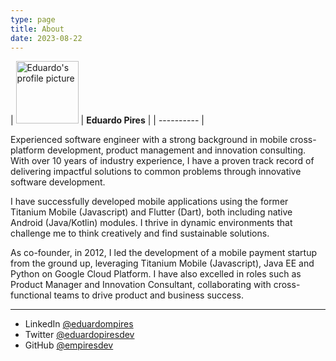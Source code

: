 ```yaml
---
type: page
title: About
date: 2023-08-22
---
```


| <img src="/images/profile-blue.png" alt="Eduardo's profile picture" style="height: 100px"/> | **Eduardo Pires**                                                                                                             |
| ---------- | 

Experienced software engineer with a strong background in mobile cross-platform development, product management and innovation consulting. With over 10 years of industry experience, I have a proven track record of delivering impactful solutions to common problems through innovative software development.

I have successfully developed mobile applications using the former Titanium Mobile (Javascript) and Flutter (Dart), both including native Android (Java/Kotlin) modules. I thrive in dynamic environments that challenge me to think creatively and find sustainable solutions.

As co-founder, in 2012, I led the development of a mobile payment startup from the ground up, leveraging Titanium Mobile (Javascript), Java EE and Python on Google Cloud Platform. I have also excelled in roles such as Product Manager and Innovation Consultant, collaborating with cross-functional teams to drive product and business success.

---

- LinkedIn [@eduardompires](https://linkedin.com/in/eduardompires)
- Twitter [@eduardopiresdev](https://twitter.com/eduardopiresdev)
- GitHub [@empiresdev](https://github.com/empiresdev)
